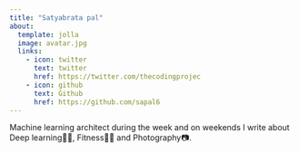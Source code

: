 ```yaml
---
title: "Satyabrata pal"
about:
  template: jolla
  image: avatar.jpg
  links:
    - icon: twitter
      text: twitter
      href: https://twitter.com/thecodingprojec
    - icon: github
      text: Github
      href: https://github.com/sapal6
---
```



Machine learning architect during the week and on weekends I write about Deep learning👨‍🏫, Fitness🏋️‍♂️ and  Photography📷.

